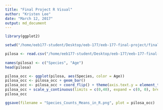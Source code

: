 ```yaml
---
title: "Final Project R Visual"
author: "Kristen Lee"
date: "March 12, 2017"
output: md_document
---
```


```r
library(ggplot2)

setwd("/home/eeb177-student/Desktop/eeb-177/eeb-177-final-project/final-project/")

pilosa <- read.csv("/home/eeb177-student/Desktop/eeb-177/eeb-177-final-project/final-project/mean_ages_for_r.csv", header = F, as.is = T)
  
names(pilosa) <- c("Species", "Age")
head(pilosa)

```

```r
pilosa_occ <- ggplot(pilosa, aes(Species, color = Age))
pilosa_occ <- pilosa_occ + geom_bar()
pilosa_occ <- pilosa_occ + coord_flip() + theme(axis.text.y = element_text(size=3)) +theme(axis.ticks.y=element_blank())
pilosa_occ + scale_y_continuous(limits = c(0,40), expand = c(0, 0), breaks = c(0, 10, 20, 30, 40)) + labs(title = "Species Counts and Mean-Ages", x= "Species", y= "Occurences") 
pilosa_occ

```

```r
ggsave(filename = "Species_Counts_Means_in_R.png", plot = pilosa_occ)

```
